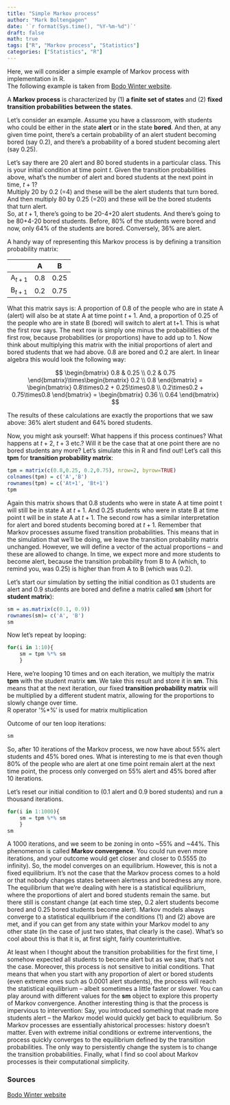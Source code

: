 ```yaml
---
title: "Simple Markov process"
author: "Mark Boltengagen"
date: '`r format(Sys.time(), "%Y-%m-%d")`'
draft: false
math: true
tags: ["R", "Markov process", "Statistics"]
categories: ["Statistics", "R"]
---
```


Here, we will consider a simple example of Markov process with implementation in R.  
The following example is taken from [Bodo Winter website](http://www.bodowinter.com).  

A **Markov process** is characterized by (1) **a finite set of states** and (2) **fixed transition probabilities between the states**.  

Let's consider an example. Assume you have a classroom, with students who could be either in the state **alert** or in the state **bored**. And	 then, at any given time point, there's a certain probability of an alert student becoming bored (say 0.2), and there's a probability of a  bored student becoming alert (say 0.25).  

Let's say there are 20 alert and 80 bored students in a particular class. This is your initial condition at time point	$t$. Given the	transition probabilities above,	what's the number of alert and bored students at the next point in time, $t+1$?  	
Multiply 20 by 0.2 (=4) and these will be the alert students that	turn bored.	 
And	then multiply 80 by 0.25 (=20) and these will be the bored students that turn alert.  
So, at $t+1$, there's going to be 20-4+20 alert students. And there's going to be 80+4-20 bored students. Before, 80% of the students were bored and now, only 64% of the students are bored. Conversely, 36% are alert.  

A handy way of representing this Markov process is by defining a transition probability matrix:  

|           | A   | B    |
|-----------|-----|------|
| A$_{t+1}$ | 0.8 | 0.25 |
| B$_{t+1}$ | 0.2 | 0.75 |

What this matrix says is: A proportion of 0.8 of the people who are in state A (alert) will also be at state A at time point $t+1$. And, a proportion of 0.25 of the people who are in state B (bored) will switch to alert at t+1. This is what the first row says. The next row is simply one minus the probabilities of the first row, because probabilities (or proportions) have to add up to 1. Now think about multiplying this matrix with the initial proportions of alert and bored students that we had above. 0.8 are bored and 0.2 are alert. In linear algebra this would look the following way:  

<div>
$$
\begin{bmatrix}
 0.8 & 0.25 \\
 0.2 & 0.75
\end{bmatrix}\times\begin{bmatrix}
 0.2 \\
 0.8
\end{bmatrix} = \begin{bmatrix}
 0.8\times0.2 + 0.25\times0.8 \\
 0.2\times0.2 + 0.75\times0.8
\end{bmatrix} = \begin{bmatrix}
0.36 \\
0.64
\end{bmatrix}
$$
</div>

The results of these calculations are exactly the proportions that we saw above: 36% alert student and 64% bored students.  

Now, you might ask yourself: What happens if this process continues? What happens at $t+2$, $t+3$ etc.? Will it be the case that at one point there are no bored students any more? Let's simulate this in R and find out! Let's call this **tpm** for **transition probability matrix**:  

```R
tpm = matrix(c(0.8,0.25, 0.2,0.75), nrow=2, byrow=TRUE)
colnames(tpm) = c('A','B')
rownames(tpm) = c('At+1', 'Bt+1')
tpm
```

Again this matrix shows that 0.8 students who were in state A at time point t will still be in state A at $t+1$. And 0.25 students who were in state B at time point t will be in state A at $t+1$. The second row has a similar interpretation for alert and bored students becoming bored at $t+1$. Remember that Markov processes assume fixed transition probabilities. This means that in the simulation that we'll be doing, we leave the transition probability matrix unchanged. However, we will define a vector of the actual proportions – and these are allowed to change. In time, we expect more and more students to become alert, because the transition probability from B to A (which, to remind you, was 0.25) is higher than from A to B (which was 0.2).  

Let's start our simulation by setting the initial condition as 0.1 students are alert and 0.9 students are bored and define a matrix called **sm** (short for **student matrix**):  
```R
sm = as.matrix(c(0.1, 0.9))
rownames(sm)= c('A', 'B')
sm
```
Now let's repeat by looping:

```R
for(i in 1:10){
    sm = tpm %*% sm
    }
```
Here, we're looping 10 times and on each iteration, we multiply the matrix **tpm** with the student matrix **sm**. We take this result and store it in **sm**. This means that at the next iteration, our fixed **transition probability matrix** will be multiplied by a different student matrix, allowing for the proportions to slowly change over time.  
R operator '%*%' is used for matrix multiplication

Outcome of our ten loop iterations:
```R
sm
```

So, after 10 iterations of the Markov process, we now have about 55% alert students and 45% bored ones. What is interesting to me is that even though 80% of the people who are alert at one time point remain alert at the next time point, the process only converged on 55% alert and 45% bored after 10 iterations.

Let's reset our initial condition to (0.1 alert and 0.9 bored students) and run a thousand iterations. 
```R
for(i in 1:1000){
    sm = tpm %*% sm
    }
sm
```

A 1000 iterations, and we seem to be zoning in onto ~55% and ~44%. This phenomenon is called **Markov convergence**. You could run even more iterations, and your outcome would get closer and closer to 0.5555 (to infinity). So, the model converges on an equilibrium. However, this is not a fixed equilibrium. It's not the case that the Markov process comes to a hold or that nobody changes states between alertness and boredness any more. The equilibrium that we're dealing with here is a statistical equilibrium, where the proportions of alert and bored students remain the same. but there still is constant change (at each time step, 0.2 alert students become bored and 0.25 bored students become alert). Markov models always converge to a statistical equilibrium if the conditions (1) and (2) above are met, and if you can get from any state within your Markov model to any other state (in the case of just two states, that clearly is the case). What's so cool about this is that it is, at first sight, fairly counterintuitive.

At least when I thought about the transition probabilities for the first time, I somehow expected all students to become alert but as we saw, that's not the case. Moreover, this process is not sensitive to initial conditions. That means that when you start with any proportion of alert or bored students (even extreme ones such as 0.0001 alert students), the process will reach the statistical equilibrium – albeit sometimes a little faster or slower. You can play around with different values for the **sm** object to explore this property of Markov convergence. Another interesting thing is that the process is impervious to intervention: Say, you introduced something that made more students alert – the Markov model would quickly get back to equilibrium. So Markov processes are essentially ahistorical processes: history doesn't matter. Even with extreme initial conditions or extreme interventions, the process quickly converges to the equilibrium defined by the transition probabilities. The only way to persistently change the system is to change the transition probabilities. Finally, what I find so cool about Markov processes is their computational simplicity.  

### Sources
[Bodo Winter website](http://www.bodowinter.com)